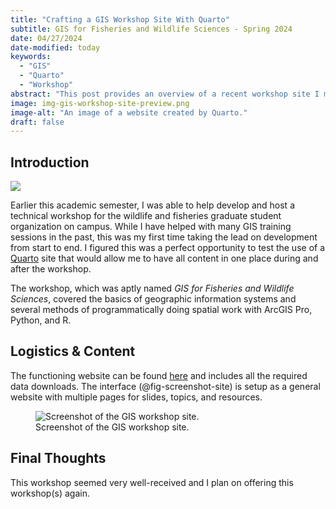 ```yaml
---
title: "Crafting a GIS Workshop Site With Quarto"
subtitle: GIS for Fisheries and Wildlife Sciences - Spring 2024
date: 04/27/2024
date-modified: today
keywords:
  - "GIS"
  - "Quarto"
  - "Workshop"
abstract: "This post provides an overview of a recent workshop site I made using Quarto and Github Pages, which covered basic and intermediate geographic information system skills for wildlife and fisheries sciences."
image: img-gis-workshop-site-preview.png
image-alt: "An image of a website created by Quarto."
draft: false
---
```


## Introduction

![](img-layer-stack.png){.quarto-cover-image}

Earlier this academic semester, I was able to help develop and host a technical workshop for the wildlife and fisheries graduate student organization on campus. While I have helped with many GIS training sessions in the past, this was my first time taking the lead on development from start to end. I figured this was a perfect opportunity to test the use of a [Quarto](https://quarto.org/) site that would allow me to have all content in one place during and after the workshop.

The workshop, which was aptly named *GIS for Fisheries and Wildlife Sciences*, covered the basics of geographic information systems and several methods of programmatically doing spatial work with ArcGIS Pro, Python, and R.

## Logistics & Content

The functioning website can be found [here](https://btjepkes.github.io/WAFSGSO_2024_GIS/){target="_blank"} and includes all the required data downloads. The interface (@fig-screenshot-site) is setup as a general website with multiple pages for slides, topics, and resources.

![Screenshot of the GIS workshop site.](img-gis-workshop-site-preview.png){#fig-screenshot-site}

## Final Thoughts

This workshop seemed very well-received and I plan on offering this workshop(s) again.

